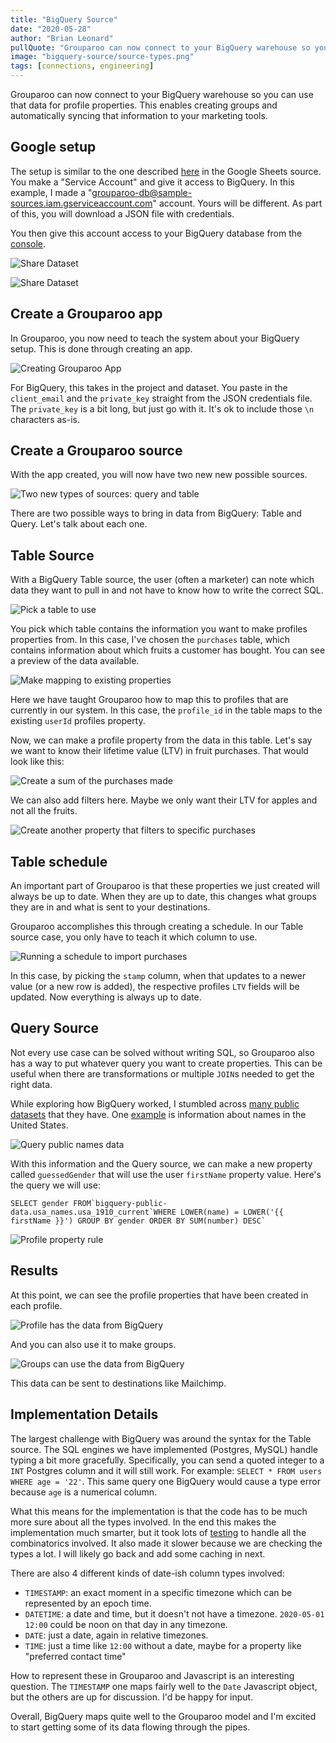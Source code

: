 ```yaml
---
title: "BigQuery Source"
date: "2020-05-28"
author: "Brian Leonard"
pullQuote: "Grouparoo can now connect to your BigQuery warehouse so you can use that data for profile properties."
image: "bigquery-source/source-types.png"
tags: [connections, engineering]
---
```


Grouparoo can now connect to your BigQuery warehouse so you can use that data for profile properties. This enables creating groups and automatically syncing that information to your marketing tools.

## Google setup

The setup is similar to the one described [here](google-sheets-source) in the Google Sheets source. You make a "Service Account" and give it access to BigQuery. In this example, I made a "grouparoo-db@sample-sources.iam.gserviceaccount.com" account. Yours will be different. As part of this, you will download a JSON file with credentials.

You then give this account access to your BigQuery database from the [console](https://console.cloud.google.com/bigquery).

<Image
  maxHeight={100}
  alt="Share Dataset"
  src="bigquery-source/google-share-dataset.png"
/>

<Image
  maxHeight={400}
  alt="Share Dataset"
  src="bigquery-source/google-add-account.png"
/>

## Create a Grouparoo app

In Grouparoo, you now need to teach the system about your BigQuery setup. This is done through creating an app.

<Image
  maxHeight={400}
  alt="Creating Grouparoo App"
  src="bigquery-source/app-settings.png"
/>

For BigQuery, this takes in the project and dataset. You paste in the `client_email` and the `private_key` straight from the JSON credentials file. The `private_key` is a bit long, but just go with it. It's ok to include those `\n` characters as-is.

## Create a Grouparoo source

With the app created, you will now have two new new possible sources.

<Image
  maxHeight={200}
  alt="Two new types of sources: query and table"
  src="bigquery-source/source-types.png"
/>

There are two possible ways to bring in data from BigQuery: Table and Query. Let's talk about each one.

## Table Source

With a BigQuery Table source, the user (often a marketer) can note which data they want to pull in and not have to know how to write the correct SQL.

<Image
  maxHeight={300}
  alt="Pick a table to use"
  src="bigquery-source/table-preview.png"
/>

You pick which table contains the information you want to make profiles properties from. In this case, I've chosen the `purchases` table, which contains information about which fruits a customer has bought. You can see a preview of the data available.

<Image
  maxHeight={300}
  alt="Make mapping to existing properties"
  src="bigquery-source/table-mapping.png"
/>

Here we have taught Grouparoo how to map this to profiles that are currently in our system. In this case, the `profile_id` in the table maps to the existing `userId` profiles property.

Now, we can make a profile property from the data in this table. Let's say we want to know their lifetime value (LTV) in fruit purchases. That would look like this:

<Image
  maxHeight={400}
  alt="Create a sum of the purchases made"
  src="bigquery-source/table-property.png"
/>

We can also add filters here. Maybe we only want their LTV for apples and not all the fruits.

<Image
  maxHeight={150}
  alt="Create another property that filters to specific purchases"
  src="bigquery-source/table-filter.png"
/>

## Table schedule

An important part of Grouparoo is that these properties we just created will always be up to date. When they are up to date, this changes what groups they are in and what is sent to your destinations.

Grouparoo accomplishes this through creating a schedule. In our Table source case, you only have to teach it which column to use.

<Image
  maxHeight={400}
  alt="Running a schedule to import purchases"
  src="bigquery-source/table-schedule.png"
/>

In this case, by picking the `stamp` column, when that updates to a newer value (or a new row is added), the respective profiles `LTV` fields will be updated. Now everything is always up to date.

## Query Source

Not every use case can be solved without writing SQL, so Grouparoo also has a way to put whatever query you want to create properties. This can be useful when there are transformations or multiple `JOIN`s needed to get the right data.

While exploring how BigQuery worked, I stumbled across [many public datasets](https://cloud.google.com/bigquery/public-data) that they have. One [example](https://console.cloud.google.com/marketplace/details/social-security-administration/us-names?filter=solution-type:dataset&q=name&id=7a385178-115c-44b0-8ec2-4da800e47888) is information about names in the United States.

<Image
  maxHeight={300}
  alt="Query public names data"
  src="bigquery-source/names-query.png"
/>

With this information and the Query source, we can make a new property called `guessedGender` that will use the user `firstName` property value. Here's the query we will use:

```
SELECT gender FROM`bigquery-public-data.usa_names.usa_1910_current`WHERE LOWER(name) = LOWER('{{ firstName }}') GROUP BY gender ORDER BY SUM(number) DESC`
```

<Image
  maxHeight={300}
  alt="Profile property rule"
  src="bigquery-source/query-property.png"
/>

## Results

At this point, we can see the profile properties that have been created in each profile.

<Image
  maxHeight={400}
  alt="Profile has the data from BigQuery"
  src="bigquery-source/profile.png"
/>

And you can also use it to make groups.

<Image
  maxHeight={300}
  alt="Groups can use the data from BigQuery"
  src="bigquery-source/group.png"
/>

This data can be sent to destinations like Mailchimp.

## Implementation Details

The largest challenge with BigQuery was around the syntax for the Table source. The SQL engines we have implemented (Postgres, MySQL) handle typing a bit more gracefully. Specifically, you can send a quoted integer to a `INT` Postgres column and it will still work. For example: `SELECT * FROM users WHERE age = '22'`. This same query one BigQuery would cause a type error because `age` is a numerical column.

What this means for the implementation is that the code has to be much more sure about all the types involved. In the end this makes the implementation much smarter, but it took lots of [testing](https://github.com/grouparoo/grouparoo/blob/master/plugins/%40grouparoo/bigquery/__tests__/table-import/import-property.ts) to handle all the combinatorics involved. It also made it slower because we are checking the types a lot. I will likely go back and add some caching in next.

There are also 4 different kinds of date-ish column types involved:

- `TIMESTAMP`: an exact moment in a specific timezone which can be represented by an epoch time.
- `DATETIME`: a date and time, but it doesn't not have a timezone. `2020-05-01 12:00` could be noon on that day in any timezone.
- `DATE`: just a date, again in relative timezones.
- `TIME`: just a time like `12:00` without a date, maybe for a property like "preferred contact time"

How to represent these in Grouparoo and Javascript is an interesting question. The `TIMESTAMP` one maps fairly well to the `Date` Javascript object, but the others are up for discussion. I'd be happy for input.

Overall, BigQuery maps quite well to the Grouparoo model and I'm excited to start getting some of its data flowing through the pipes.
